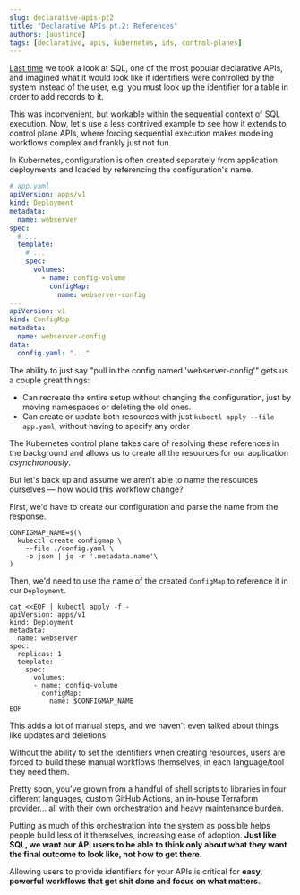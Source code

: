 ```yaml
---
slug: declarative-apis-pt2
title: "Declarative APIs pt.2: References"
authors: [austince]
tags: [declarative, apis, kubernetes, ids, control-planes]
---
```

[Last time](./declarative-apis-pt1) we took a look at SQL,
one of the most popular declarative APIs, and imagined what it would look like if identifiers
were controlled by the system instead of the user,
e.g. you must look up the identifier for a table in order to add records to it.

This was inconvenient, but workable within the sequential context of SQL execution.
Now, let's use a less contrived example to see how it extends
to control plane APIs, where forcing sequential execution makes modeling workflows complex and frankly
just not fun.

In Kubernetes, configuration is often created separately from application deployments and
loaded by referencing the configuration's name.

```yaml
# app.yaml
apiVersion: apps/v1
kind: Deployment
metadata:
  name: webserver
spec:
  # ...
  template:
    # ...
    spec:
      volumes:
        - name: config-volume
          configMap:
            name: webserver-config
---
apiVersion: v1
kind: ConfigMap
metadata:
  name: webserver-config
data:
  config.yaml: "..."
```

The ability to just say "pull in the config named 'webserver-config'" gets us a couple great things:
* Can recreate the entire setup without changing the configuration, just by moving namespaces or deleting the old ones.
* Can create or update both resources with just `kubectl apply --file app.yaml`, without having to specify any order

The Kubernetes control plane takes care of resolving these references in the
background and allows us to create all the resources for our application _asynchronously_.



But let's back up and assume we aren't able to name
the resources ourselves — how would this workflow change?

First, we'd have to create our configuration and parse the name from the response.

```shell
CONFIGMAP_NAME=$(\
  kubectl create configmap \
    --file ./config.yaml \
    -o json | jq -r '.metadata.name'\
)
```

Then, we'd need to use the name of the created `ConfigMap` to reference it in our `Deployment`.

```shell
cat <<EOF | kubectl apply -f -
apiVersion: apps/v1
kind: Deployment
metadata:
  name: webserver
spec:
  replicas: 1
  template:
    spec:
      volumes:
	  - name: config-volume
	    configMap:
	      name: $CONFIGMAP_NAME
EOF
```

This adds a lot of manual steps, and we haven't even talked about things like updates and deletions!

Without the ability to set the identifiers when creating resources, users are forced to build these
manual workflows themselves, in each language/tool they need them.

Pretty soon, you've grown from a handful of shell scripts to libraries in four different languages,
custom GitHub Actions, an in-house Terraform provider...
all with their own orchestration and heavy maintenance burden.

Putting as much of this orchestration into the system as
possible helps people build less of it themselves, increasing ease of adoption.
**Just like SQL, we want our API users to be able to think only
about what they want the final outcome to look like, not how to get there.**

Allowing users to provide identifiers for your APIs is critical for **easy,
powerful workflows that get shit done and focus on what matters.**

<Discussion title="declarative-apis-pt2"/>
